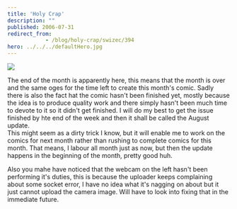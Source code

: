 ```yaml
---
title: 'Holy Crap'
description: ""
published: 2006-07-31
redirect_from: 
            - /blog/holy-crap/swizec/394
hero: ../../../defaultHero.jpg
---
```

![](/includes/editor_upload/Image/sneeks/3_1.jpg)  


The end of the month is apparently here, this means that the month is over and the same oges for the time left to create this month&#x27;s comic. Sadly there is also the fact hat the comic hasn&#x27;t been finished yet, mostly because the idea is to produce quality work and there simply hasn&#x27;t been much time to devote to it so it didn&#x27;t get finished. I will do my best to get the issue finished by hte end of the week and then it shall be called the August update.  
This might seem as a dirty trick I know, but it will enable me to work on the comics for next month rather than rushing to complete comics for this month. That means, I labour all month just as now, but then the update happens in the beginning of the month, pretty good huh.  
  
Also you mahe have noticed that the webcam on the left hasn&#x27;t been performing it&#x27;s duties, this is because the uploader keeps complaining about some socket error, I have no idea what it&#x27;s nagging on about but it just cannot upload the camera image. Will have to look into fixing that in the immediate future.